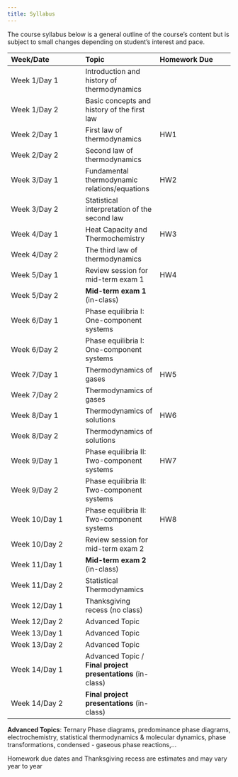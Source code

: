 ```yaml
---
title: Syllabus
---
```


The course syllabus below is a general outline of the course's content but is subject to small changes
depending on student's interest and pace.

| Week/Date | Topic | Homework Due |
| :--- | :--- | :--- |
| Week 1/Day 1  | Introduction and history of thermodynamics |  |
| Week 1/Day 2  | Basic concepts and history of the first law |  |
| Week 2/Day 1  | First law of thermodynamics | HW1 |
| Week 2/Day 2  | Second law of thermodynamics |  |
| Week 3/Day 1  | Fundamental thermodynamic relations/equations | HW2 |
| Week 3/Day 2  | Statistical interpretation of the second law |  |
| Week 4/Day 1  | Heat Capacity and Thermochemistry | HW3 |
| Week 4/Day 2  | The third law of thermodynamics |  |
| Week 5/Day 1  | Review session for mid-term exam 1 | HW4 |
| Week 5/Day 2  | **Mid-term exam 1** (in-class)  |  |
| Week 6/Day 1  | Phase equilibria I: One-component systems |  |
| Week 6/Day 2  | Phase equilibria I: One-component systems  |  |
| Week 7/Day 1  | Thermodynamics of gases | HW5 |
| Week 7/Day 2  | Thermodynamics of gases |  |
| Week 8/Day 1  | Thermodynamics of solutions | HW6 |
| Week 8/Day 2  | Thermodynamics of solutions |  |
| Week 9/Day 1  | Phase equilibria II: Two-component systems | HW7 |
| Week 9/Day 2  | Phase equilibria II: Two-component systems |  |
| Week 10/Day 1 | Phase equilibria II: Two-component systems | HW8 |
| Week 10/Day 2 | Review session for mid-term exam 2 |  |
| Week 11/Day 1 | **Mid-term exam 2** (in-class) |  |
| Week 11/Day 2 | Statistical Thermodynamics  |  |
| Week 12/Day 1 | Thanksgiving recess (no class) |  |
| Week 12/Day 2 | Advanced Topic |  |
| Week 13/Day 1 | Advanced Topic |  |
| Week 13/Day 2 | Advanced Topic|  |
| Week 14/Day 1 | Advanced Topic / **Final project presentations** (in-class) |  |
| Week 14/Day 2 | **Final project presentations** (in-class) |  |

**Advanced Topics**: Ternary Phase diagrams, predominance phase diagrams, electrochemistry,
statistical thermodynamics & molecular dynamics, phase transformations, condensed - gaseous phase reactions,...

::: {.callout-note}
Homework due dates and Thanksgiving recess are estimates and may vary year to year
:::
